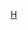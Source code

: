 {{Image label begin|image=Homs blank districts.png|width={{{width|350}}}|float={{{float|none}}}}}
{{Image label small|x=0.17|y=0.35|scale={{{width|350}}}|text=[[Image:Capital city marker.svg|13px]] '''[[霍姆斯區|<span style="color:Black;">霍姆斯區</span>]]'''}}
{{Image label small|x=0.52|y=0.40|scale={{{width|350}}}|text=[[泰德穆爾區|<span style="color:Black;">泰德穆爾區</span>]]}}
{{Image label small|x=0.32|y=0.21|scale={{{width|350}}}|text=[[穆凱拉姆區|<span style="color:Black;">穆凱拉姆區</span>]]}}
{{Image label small|x=0.02|y=0.24|scale={{{width|350}}}|text=[[泰勒凱萊赫區|<span style="color:Black;">泰勒凱萊赫區</span>]]}}
{{Image label small|x=0.12|y=0.18|scale={{{width|350}}}|text=[[拉斯坦區|<span style="color:Black;">拉斯坦區</span>]]}}
{{Image label small|x=0.06|y=0.30|scale={{{width|350}}}|text=[[古賽爾區|<span style="color:Black;">古賽爾區</span>]]}}
{{Image label end}}<noinclude>
{{Documentation|Template:Image label begin/doc}}
[[Category:敘利亞行政區劃模板|H]]
</noinclude>